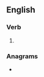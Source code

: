 ==English==

===Verb===
{{head|en|verb form}}

# {{en-past of|sliver}}

===Anagrams===
* {{anagrams|en|delivers|delivres|desilver|silvered}}